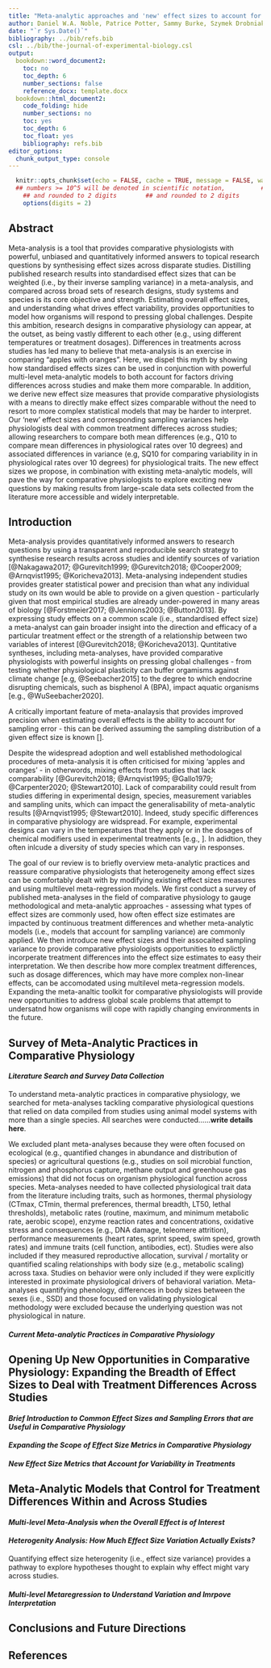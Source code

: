 ```yaml
---
title: "Meta-analytic approaches and 'new' effect sizes to account for heterogeneous effects in comparative physiology"
author: Daniel W.A. Noble, Patrice Potter, Sammy Burke, Szymek Drobniak, Malgorzata Lagisz, Rose O’Dea, Shinichi Nakagawa
date: "`r Sys.Date()`"
bibliography: ../bib/refs.bib
csl: ../bib/the-journal-of-experimental-biology.csl
output: 
  bookdown::word_document2:
    toc: no
    toc_depth: 6
    number_sections: false
    reference_docx: template.docx
  bookdown::html_document2:
    code_folding: hide
    number_sections: no
    toc: yes
    toc_depth: 6
    toc_float: yes
    bibliography: refs.bib
editor_options: 
  chunk_output_type: console
---
```


```r
  knitr::opts_chunk$set(echo = FALSE, cache = TRUE, message = FALSE, warning = FALSE, tidy = TRUE, fig.width = 10)
  ## numbers >= 10^5 will be denoted in scientific notation,		  ## numbers >= 10^5 will be denoted in scientific notation,
    ## and rounded to 2 digits		  ## and rounded to 2 digits
    options(digits = 2)
```

## **Abstract**

Meta-analysis is a tool that provides comparative physiologists with powerful, unbiased and quantitatively informed answers to topical research questions by synthesising effect sizes across disparate studies. Distilling published research results into standardised effect sizes that can be weighted (i.e., by their inverse sampling variance) in a meta-analysis, and compared across broad sets of research designs, study systems and species is its core objective and strength. Estimating overall effect sizes, and understanding what drives effect variability, provides opportunities to model how organisms will respond to pressing global challenges. Despite this ambition, research designs in comparative physiology can appear, at the outset, as being vastly different to each other (e.g., using different temperatures or treatment dosages). Differences in treatments across studies has led many to believe that meta-analysis is an exercise in comparing “apples with oranges”. Here, we dispel this myth by showing how standardised effects sizes can be used in conjunction with powerful multi-level meta-analytic models to both account for factors driving differences across studies and make them more comparable. In addition, we derive new effect size measures that provide comparative physiologists with a means to directly make effect sizes comparable without the need to resort to more complex statistical models that may be harder to interpret. Our ‘new’ effect sizes and corresponding sampling variances help physiologists deal with common treatment differeces across studies; allowing researchers to compare both mean differences (e.g., Q10 to compare mean differences in physiological rates over 10 degrees) and associated differences in variance (e.g, SQ10 for comparing variability in in physiological rates over 10 degrees) for physiological traits. The new effect sizes we propose, in combination with existing meta-analytic models, will pave the way for comparative physiologists to explore exciting new questions by making results from large-scale data sets collected from the literature more accessible and widely interpretable.

## **Introduction**
Meta-analysis provides quantitatively informed answers to research questions by using a transparent and reproducible search strategy to synthesise research results across studies and identify sources of variation [@Nakagawa2017; @Gurevitch1999; @Gurevitch2018; @Cooper2009; @Arnqvist1995; @Koricheva2013]. Meta-analysing independent studies provides greater statistical power and precision than what any individual study on its own would be able to provide on a given question - particularly given that most empirical studies are already under-powered in many areas of biology [@Forstmeier2017; @Jennions2003; @Button2013]. By expressing study effects on a common scale (i.e., standardised effect size) a meta-analyst can gain broader insight into the direction and efficacy of a particular treatment effect or the strength of a relationship between two variables of interest [@Gurevitch2018; @Koricheva2013]. Quntitative syntheses, including meta-analyses, have provided comparative physiologists with powerful insights on pressing global challenges - from testing whether physiological plasticity can buffer orgamisms against climate change [e.g, @Seebacher2015] to the degree to which endocrine disrupting chemicals, such as bisphenol A (BPA), impact aquatic organisms [e.g., @WuSeebacher2020].

A critically important feature of meta-analaysis that provides improved precision when estimating overall effects is the ability to account for sampling error - this can be derived assuming the sampling distribution of a given effect size is known []. 

Despite the widespread adoption and well established methodological procedures of meta-analysis it is often criticised for mixing 'apples and oranges' - in otherwords, mixing effects from studies that lack comparability [@Gurevitch2018; @Arnqvist1995; @Gallo1979; @Carpenter2020; @Stewart2010]. Lack of comparability could result from studies differing in experimental design, species, measurement variables and sampling units, which can impact the generalisability of meta-analytic results [@Arnqvist1995; @Stewart2010]. Indeed, study specific differences in comparative physiology are widspread. For example, experimental designs can vary in the temperatures that they apply or in the dosages of chemical modifiers used in experimental treatments [e.g., ]. In adidtion, they often inlcude a diversity of study species which can vary in responses. 

The goal of our review is to briefly overview meta-analytic practices and reassure comparative physiologists that heterogeneity among effect sizes can be comfortably dealt with by modifying existing effect sizes measures and using multilevel meta-regression models. We first conduct a survey of published meta-analyses in the field of comparative physiology to gauge methodological and meta-analytic approaches - assessing what types of effect sizes are commonly used, how often effect size estimates are impacted by continuous treatment differences and whether meta-analytic models (i.e., models that account for sampling variance) are commonly applied. We then introduce new effect sizes and their assocaited sampling variance to provide comparative physiologists opportunities to explictly incorperate treatment differences into the effect size estimates to easy their interpretation. We then describe how more complex treatment differences, such as dosage differences, which may have more complex non-linear effects, can be accomodated using multilevel meta-regression models. Expanding the meta-analtic toolkit for comparative physiologists will provide new opportunities to address global scale problems that attempt to undersatnd how organisms will cope with rapidly changing environments in the future.  

## **Survey of Meta-Analytic Practices in Comparative Physiology**

#### *Literature Search and Survey Data Collection*
To understand meta-analytic practices in comparative physiology, we searched for meta-analyses tackling comparative physiological questions that relied on data compiled from studies using animal model systems with more than a single species. All searches were conducted......**write details here**. 
  
We excluded plant meta-analyses because they were often focused on ecological (e.g., quantified changes in abundance and distribution of species) or agricultural questions (e.g., studies on soil microbial function, nitrogen and phosphorus capture, methane output and greenhouse gas emissions) that did not focus on organism physiological function across species. Meta-analyses needed to have collected physiological trait data from the literature including traits, such as hormones, thermal physiology (CTmax, CTmin, thermal preferences, thermal breadth, LT50, lethal thresholds), metabolic rates (routine, maximum, and minimum metabolic rate, aerobic scope), enzyme reaction rates and concentrations, oxidative stress and consequences (e.g., DNA damage, teleomere attrition), performance measurements (heart rates, sprint speed, swim speed, growth rates) and immune traits (cell function, antibodies, ect). Studies were also included if they measured reproductive allocation, survival / mortality or quantified scaling relationships with body size (e.g., metabolic scaling) across taxa. Studies on behavior were only included if they were explicitly interested in proximate physiological drivers of behavioral variation. Meta-analyses quantifying phenology, differences in body sizes between the sexes (i.e., SSD) and those focused on validating physiological methodology were excluded because the underlying question was not physiological in nature. 

#### *Current Meta-analytic Practices in Comparative Physiology*

## **Opening Up New Opportunities in Comparative Physiology: Expanding the Breadth of Effect Sizes to Deal with Treatment Differences Across Studies**

#### *Brief Introduction to Common Effect Sizes and Sampling Errors that are Useful in Comparative Physiology*
#### *Expanding the Scope of Effect Size Metrics in Comparative Physiology*


#### *New Effect Size Metrics that Account for Variability in Treatments*

## **Meta-Analytic Models that Control for Treatment Differences Within and Across Studies**

#### *Multi-level Meta-Analysis when the Overall Effect is of Interest*
#### *Heterogenity Analysis: How Much Effect Size Variation Actually Exists?*
Quantifying effect size heterogenity (i.e., effect size variance) provides a pathway to explore hypotheses thought to explain why effect might vary across studies.

#### *Multi-level Metaregression to Understand Variation and Imrpove Interpretation*

## **Conclusions and Future Directions**

## **References**
